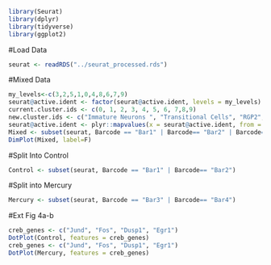```r
library(Seurat)
library(dplyr)
library(tidyverse)
library(ggplot2)
```

#Load Data
```r
seurat <- readRDS("../seurat_processed.rds")
```


#Mixed Data
```r
my_levels<-c(3,2,5,1,0,4,8,6,7,9)
seurat@active.ident <- factor(seurat@active.ident, levels = my_levels)
current.cluster.ids <- c(0, 1, 2, 3, 4, 5, 6, 7,8,9)
new.cluster.ids <- c("Immature Neurons ", "Transitional Cells", "RGP2", "RGP1", "Mature Neurons", "Intermediate Progenitors", "Interneurons", "Endothelial Cells", "Layer I Neurons", "Perycites/Endothelial Cells")
seurat@active.ident <- plyr::mapvalues(x = seurat@active.ident, from = current.cluster.ids, to = new.cluster.ids)
Mixed <- subset(seurat, Barcode == "Bar1" | Barcode== "Bar2" | Barcode== "Bar3" | Barcode== "Bar4")
DimPlot(Mixed, label=F)
```

#Split Into Control
```r
Control <- subset(seurat, Barcode == "Bar1" | Barcode== "Bar2")
```

#Split into Mercury
```r
Mercury <- subset(seurat, Barcode == "Bar3" | Barcode== "Bar4")
```

#Ext Fig 4a-b
```r
creb_genes <- c("Jund", "Fos", "Dusp1", "Egr1")
DotPlot(Control, features = creb_genes)
creb_genes <- c("Jund", "Fos", "Dusp1", "Egr1")
DotPlot(Mercury, features = creb_genes)
```

